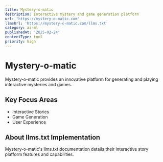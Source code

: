 ```yaml
---
title: Mystery-o-matic
description: Interactive mystery and game generation platform
url: 'https://mystery-o-matic.com'
llmsUrl: 'https://mystery-o-matic.com/llms.txt'
category: ai-ml
publishedAt: '2025-02-24'
contentType: tool
priority: high
---
```


# Mystery-o-matic

Mystery-o-matic provides an innovative platform for generating and playing interactive mysteries and games.

## Key Focus Areas

- Interactive Stories
- Game Generation
- User Experience

## About llms.txt Implementation

Mystery-o-matic's llms.txt documentation details their interactive story platform features and capabilities.
